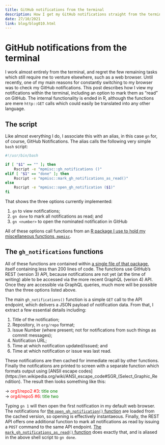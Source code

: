 ```yaml
---
title: GitHub notifications from the terminal
description: How I get my GitHub notifications straight from the terminal.
date: 27/10/2021
link: blog/blog010.html
---
```


# GitHub notifications from the terminal

I work almost entirely from the terminal, and regret the few remaining tasks
which still require me to venture elsewhere, such as a web browser. Until
recently, one of my main reasons for constantly switching to my browser was to
check my GitHub notifications. This post describes how I view my notifications
within the terminal, including an option to mark them as "read" on GitHub. The
internal functionality is ended in R, although the functions are mere
`http::GET` calls which could easily be translated into any other language.

## The script

Like almost everything I do, I associate this with an alias, in this case `gn`
for, of course, GitHub Notifications. The alias calls the following very simple
`bash` script:

```bash
#!/usr/bin/bash

if [ "$1" == "" ]; then
    Rscript -e "mpmisc::gh_notifications ()"
elif [ "$1" == "done" ]; then
    Rscript -e "mpmisc::mark_gh_notifications_as_read()"
else
    Rscript -e "mpmisc::open_gh_notification ($1)"
fi
```

That shows the three options currently implemented:

1. `gn` to view notifications;
2. `gn done` to mark all notifications as read; and
3. `gn <number>` to open the nominated notification in GitHub

All of these options call functions from an [R package I use to hold my
miscellaneous functions, `mpmisc`](https://github.com/mpadge/mpmisc).

## The `gh_notifications` functions

All of these functions are contained within [a single file of that
package](https://github.com/mpadge/mpmisc/blob/master/R/github-notifications.R),
itself containing less than 200 lines of code. The functions use GitHub's REST
(version 3) API, because notifications are not yet (at the time of writing)
able to be accessed via the more recent GraphQL (verion 4) API. Once they are
accessible via GraphQL queries, much more will be possible than the three
options listed above.

The main `gh_notifications()` function is a simple `GET` call to the API
endpoint, which delivers a JSON payload of notification data. From that,
I extract a few essential details including:

1. Title of the notification;
2. Repository, in `org/repo` format;
3. Issue Number (where present; not for notifications from such things as commit messages);
4. Notification URL;
5. Time at which notification updated/issued; and
6. Time at which notification or issue was last read.

These notifications are then cached for immediate recall by other functions.
Finally the notifications are printed to screen with a separate function which
formats output using [ANSII escape
codes](https://en.wikipedia.org/wiki/ANSI_escape_code#SGR_(Select_Graphic_Rendition).
The result then looks something like this:


&#8594; <span style="color:red">org1/repo2 #3</span>:<span style="color:green"> title one</span><br>
&#8594; <span style="color:red">org4/repo5 #6</span>:<span style="color:green"> title two</span>

Typing `gn 1` will then open the first notification in my default web browser.
The notifications for [the `open_gh_notification()`
function](https://github.com/mpadge/mpmisc/blob/master/R/github-notifications.R#L102-L133)
are loaded from the cached version, so opening is effectively instantaeous.
Finally, the REST API offers one additional function to mark all notifications
as read by issuing a `POST` command to the same API endpoint. [The
`mark_gh_notifications_as_read()`
function](https://github.com/mpadge/mpmisc/blob/c4fbbeb32b9a6e9ef9a10c58643fe9ea18afb470/R/github-notifications.R#L141-L151)
does exactly that, and is aliased in the above shell script to `gn done`.

